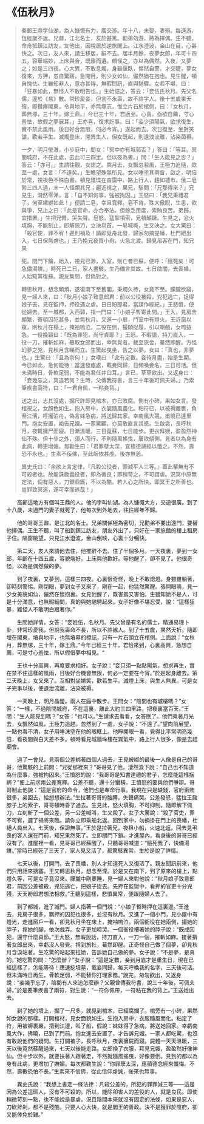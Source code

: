 # 《伍秋月》

> 秦郵王鼎字仙湖，為人慷慨有力，廣交游。年十八，未娶，妻殞。每遠游，恆經歲不返。兄鼐，江北名士，友於甚篤。勸弟勿游，將為擇偶。生不聽，命舟抵鎮江訪友，友他出，因稅居於逆旅閣上。江水澄波，金山在目，心甚快之。次日，友人來，請生移居，辭不去。居半月餘，夜夢女郎，年可十四五，容華端妙，上床與合，既寤而遺。頗怪之，亦以為偶然。入夜，又夢之；如是三四夜。心大異，不敢息燭，身雖偃臥，惕然自警。才交睫，夢女復來，方狎，忽自驚寤，急開目，則少女如仙，儼然猶在抱也。見生醒，頓自愧怯。生雖知非人，意亦甚得，無暇問訊，直與馳驟。女若不堪，曰：「狂暴如此，無怪人不敢明告也。」生始詰之，答云：「妾伍氏秋月。先父名儒，邃於《易》數。常珍愛妾，但言不永壽，故不許字人。後十五歲果夭歿，即攢瘞閣東，令與地平，亦無塚志，惟立片石於棺側，曰：『女秋月，葬無塚，三十年，嫁王鼎。』今已三十年，君適至。心喜，亟欲自薦，寸心羞怯，故假之夢寐耳。」王亦喜，復求訖事。曰：「妾少須陽氣，欲求復生，實不禁此風雨。後日好合無限，何必今宵。」遂起而去。次日復至，坐對笑謔，歡若平生。滅燭登床，開異生人，但女既起，則遺洩流離，沾染茵褥。
>
> 一夕，明月瑩澈，小步庭中，問女：「冥中亦有城郭否？」答曰：「等耳。冥間城府，不在此處，去此可三四里。但以夜為晝。」問：「生人能見之否？」答云：「亦可。」生請往觀，女諾之。乘月去，女飄忽若風，王極力追隨，欻至一處，女言：「不遠矣。」生瞻望殊無所見。女以唾塗其兩眥，啟之，明倍於常，視夜色不殊白晝。頓見雉堞在杳靄中。路上行人，趨如墟市。俄二皂縶三四人過，末一人怪類其兄；趨近視之，果兄，駭問：「兄那得來？」兄見生，潸然零涕，言：「自不知何事，強被拘囚。」王怒曰：「我兄秉禮君子，何至縲紲如此！」便請二皂，幸且寬釋。皂不肯，殊大傲睨，生恚，欲與爭，兄止之曰：「此是官命，亦合奉法。但餘乏用度，索賄良苦。弟歸，宜措置。」生把兄臂，哭失聲。皂怒，猛掣項索，兄頓顛蹶。生見之，忿火填胸，不能制止，即解佩刀，立決皂首。一皂喊嘶，生又決之。女大驚曰：「殺官使，罪不宥！遲則禍及！請即覓舟北發，歸家勿摘提幡，杜門絕出入，七日保無慮也。」王乃挽兄夜買小舟，火急北渡。歸見吊客在門，知兄果
>
> 死。閉門下鑰，始入，視兄已渺，入室，則亡者已蘇，便呼：「餓死矣！可急備湯餅。」時死已二日，家人盡駭，生乃備言其故。七日啟關，去喪幡，人始知其復蘇。親友集問，但偽對之。
>
> 轉思秋月，想念頗煩，遂復南下至舊閣，秉燭久待，女竟不至。朦朧欲寢，見一婦人來，曰：「秋月小娘子致意郎君：前以公役被殺，兇犯逃亡，捉得娘子去，見在監押，押役遇之虐。日日盼郎君，當謀作經紀。」王悲憤，便從婦去。至一城都，入西郭，指一門曰：「小娘子暫寄此間。」王入，見房舍頗繁，寄頓囚犯甚多，並無秋月。又進一小扉，鬥室中有燈火。王近窗以窺，則秋月在榻上，掩袖嗚泣。二役在側，撮頤捉履，引以嘲戲，女啼益急。一役挽頸曰：「既為罪犯，尚守貞耶？」王怒，不暇語，持刀直入，一役一刀，摧斬如麻，篡取女郎而出，幸無覺者。裁至旅舍，驀然即醒。方怪幻夢之兇，見秋月含睇而立。生驚起曳坐，告之以夢。女曰：「真也，非夢也。」生驚曰：「且為奈何！」女嘆曰：「此有定數。妾待月盡，始是生期。今已如此，急何能待！當速發瘞處，載妾同歸，日頻喚妾名，三日可活。但未滿時日，骨軟足弱，不能為君任井臼耳。」言已，草草欲出。又返身曰：「妾幾忘之，冥追若何？生時，父傳我符書，言三十年後可佩夫婦。」乃索筆疾書兩符，曰：「一君自佩，一粘妾背。」
>
> 送之出，志其沒處，掘尺許即見棺木，亦已敗腐。側有小碑，果如女言。發棺視之，女顏色如生。抱入房中，衣裳隨風盡化。粘符已，以被褥嚴裹，負至江濱，呼攏泊舟，偽言妹急病，將送歸其家。幸南風大競，甫曉已達里門。抱女安置，始告兄嫂。一家驚顧，亦莫敢直言其惑。生啟衾，長呼秋月，夜輒擁尸而寢。日漸溫暖，三日竟蘇，七日能步。更衣拜嫂，盈盈然神仙不殊。但十步之外，須人而行，不則隨風搖曳，屢欲傾側。見者以為身有此病，轉更增媚。每勸生曰：「君罪孽太深，宜積德誦經以懺之。不然，壽恐不永也。」生素不佞佛，至此皈依甚虔。後亦無恙。
>
> 異史氏曰：「余欲上言定律，『凡殺公役者，罪減平人三等。』蓋此輩無有不可殺者也。故能誅鋤蠹役者，即為循良；即稍苛之，不可謂虐。況冥中原無定法，倘有惡人，刀鋸鼎鑊，不以為酷。若人心之所快，即冥王之所善也。豈罪致冥追，遂可幸而逃哉！」

&emsp;&emsp;高郵這地方有個叫王鼎的人。他的字叫仙湖。為人慷慨大方，交遊很廣。到了十八歲，未過門的妻子就死了，他每次到外地去，往往經年不歸。

&emsp;&emsp;他的哥哥王鼐，是江北的名士。兄弟關係極為密切，兄勸弟不要出遠門，要替他擇偶。王生不聽，叫了船到鎮江訪友，朋友外出了，只好在一家旅館的樓上租房子住。隔窗眺望，只見江水澄波，金山倒映，心裏十分暢快。

&emsp;&emsp;第二天，友人來請他去住，他推辭不去。住了半個多月。一天夜裏，夢到一女郎，年齡在十四五歲，容貌端好。上床與他歡好。等他醒了，卻不見了。他很奇怪，以為是偶然做的夢。

&emsp;&emsp;到了夜裏，又夢到，這樣三四夜。心裏很奇怪，晚上不敢熄燈。身雖雖躺著，卻時刻警惕。剛閉眼，夢到女子又來了，剛在一起，他猛然驚醒。張開眼睛，見一少女美貌如仙，儼然在懷抱裏。女見他醒了，既害羞又害怕。生雖知她不是人，可是十分滿意，也無暇細問，真的與她馳騁起來。女子好像不堪忍受，說：“這樣狂暴，難怪人不敢明白跟著你。”

&emsp;&emsp;生問她詳情，女答：“妾姓伍，名秋月。先父曾是有名的儒士，精通易理卜卦，非常珍愛我，但說我壽命不長，所以不許嫁人。到了十五歲，果然夭折。隨即埋在閣東，墳與地平，也無墳墓的標誌，只有一片石頭立在棺側。上面說：“女秋月，葬無塚，三十年，嫁王鼎。”今年已經三十年，君恰來到，心裏高興，急想自薦，可是寸心羞怯，所以假借夢中相見。“

&emsp;&emsp;王也十分高興，再度要求相好。女子說：“妾只須一點點陽氣，想求再生，實在禁不住這樣的風雨，日後好合機會無限，何必一定要在今宵。”於是起身離去。第二天晚上，女又來了。互相對坐嬉笑，歡若生平。滅燈上床，與生人無異。可是女子完事以後，便遺泄流離，沾染被褥。

&emsp;&emsp;一天晚上，明月晶瑩。兩人在庭中散步。王問女：“陰間也有城樓嗎？”女答：“一樣，不過陰間城府，不在這裏，離此大約三四里路，把夜裏當百天。”王問：“生人能見到嗎？”女答：“也可以。”生請求去看看，女答應了。他們乘著月光去，女飄然如風，王極力追趕。忽然到了一處，女子說：“不遠了。”望向前展望，一點也看不清，女子用唾沫塗在他的眼眶上。他睜開眼一看，覺得比平常明亮幾倍，看夜間與白天差不多。頓時看見城牆垛樓在霧氣中，路上行人很多，像是去趕廟會。

&emsp;&emsp;過了一會兒，見兩個公差綁著四個人過去，王見被綁的最後一人像是自己的哥哥，他驚駭的上前問：“兄從那裡來？“哥哥見了他，淒然淚下說：“自己也不知道為什麼事，強被拘囚來。”王憤怒的說：“我哥哥是知書達禮的君子，怎麼能這樣捆綁？”便上前求兩公差寬釋。公差不聽，還十分蠻橫。王憤怒的要與他們爭辯。哥哥制止他說：“這是官府的命令，他們也是奉命行事。我現在只是缺錢，官府索賄很多，弟回去，給想想辦法。”生拉著哥哥的胳膊，失聲痛哭。公差發怒，猛拉王鼐脖子上的索子，哥哥頓時昏了過去。生見此，怒火填胸，不可抑制。隨即解下佩刀，立刻斬了一個公差，另一公差喊叫，生又殺了。女子大驚說：“殺了官吏，罪不可宥，遲了禍將來臨。請你立即乘船北返。回到家中，勿摘掛在門上的喪幡，杜絕人員出入。七天後，保證無事。”王於是拉著兄，夜租小船，火速北返。回去見弔喪的客人還在門前，知兄果然死了。立即關門下鎖。才進屋內，看身後的哥哥已經沒有了。進屋裡一看，見哥哥已經蘇醒了，只聽哥哥喊道：“餓死我了，快備湯餅。”當時已經死了三天了，家人見又活了，都驚駭異常。生於是說了詳情。

&emsp;&emsp;七天以後，打開門，去了喪幡，別人才知道死人又復活了。親友聞訊前來，他們只用話來搪塞。王又轉思秋月，想念至深。於是又在南下，到了原來的樓上，點燈久等，可是女子竟沒來。朦朧中剛要睡，見一婦人來對他說：“秋月娘子致意郎君，前因公差被殺，兇犯逃亡，把娘子捉去。先押在監獄中，看押的官吏十分兇殘，天天盼郎君想法相救。”王聽到這樣，悲憤異常，便跟隨婦人去了。

&emsp;&emsp;到了都城，進了城門。婦人指著一個門說：“小娘子暫時押在這裏邊。”王進去，見房子很多，羈押的囚犯也很多，並沒有秋月。又進了一個小門，見小屋中有燈光，走進窗戶一看，卻見秋月坐在床上，掩袖嗚泣。兩個衙役在她兩側，撮她的脖子，捏她的腳，依次戲弄。女子更加啼哭。一個衙役摟著她的脖子說：“既成囚犯，還守什麼貞節。”王大怒，無暇說話，持刀直入，一刀一個，摧斬如麻。接著揹著女郎出來，幸虧沒人發覺。揹到旅社，驀然即醒。正奇怪自己做了個夢，卻見秋月含淚站著。生吃驚的站起來拉她，告訴她自己做的夢。女子說：“不是夢，是真的。”她吃驚的問：“怎麼辦？”女子說：“這是定數，妾到月底才是重生日，現在已經這樣了，怎能等待！應速挖墳墓，載妾同歸，每天呼喚我的名字，三天後可活。但未滿時日再生，骨軟足弱，不能替你打理家務。”說完，匆匆欲出，又返身說：“妾幾乎忘了，陰間有人來追怎麼辦？父親曾傳我符書，說三十年後，可佩夫婦。”於是要筆疾書了兩符，對生說：“一符你佩帶，一符粘在我的背上。”王送她出去。

&emsp;&emsp;到了她的墳上，掘了一尺多，就見到棺木，已經腐爛了。棺旁有一小碑，果然如女說的那樣。打開棺材，見女面貌如生。生抱入房中，衣服隨風而化。粘定了符，用被褥裹嚴，揹到江邊，叫了船，假說：妹妹得了急病，將送她回家。幸虧南風大作，拂曉，已到了門前。抱女進去安置了，才告訴兄嫂。一家人都吃驚，也沒有敢說他們的疑問。生打開被子，長呼秋月，夜裏擁屍而寢。屍體一天天溫暖，三天以後竟然蘇醒過來，七天以後能走路。女郎換了衣服，拜見兄嫂，盈盈然好像神仙。但十步以外，就要扶著人跟著走，不然就隨風搖曳，好像要倒。見到的都以為身有此病，更增加了嫵媚。每次都勸生說：“你罪孽太深，應積德念經來懺悔。不然，壽數恐怕不長。”生素來不信佛，從此信仰虔誠，後來也無事。

&emsp;&emsp;異史氏說：“我想上書定一條法律：凡殺公差的，所犯的罪罪減三等——這是因為公差這班人，沒有不可殺的。所以，能除卻害人的差役的人，就是良民。即使稍微苛刻一點，也不能說是暴虐。況且陰間本來就沒有固定的法條，如果是惡人，刀砍斧剁，都不是殘酷。只要人心大快，就是閻王的善政。決不是獲罪於陰府，卻又能倖免於難。”
